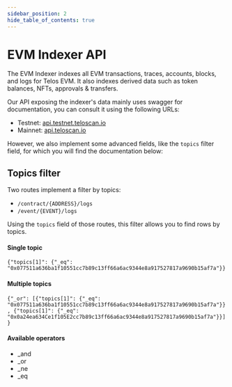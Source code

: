 ```yaml
---
sidebar_position: 2
hide_table_of_contents: true
---
```


# EVM Indexer API

The EVM Indexer indexes all EVM transactions, traces, accounts, blocks, and logs for Telos EVM. It also indexes derived data such as token balances, NFTs, approvals & transfers.

Our API exposing the indexer's data mainly uses swagger for documentation, you can consult it using the following URLs:

- Testnet: [api.testnet.teloscan.io](http://api.testnet.teloscan.io/swagger/)
- Mainnet: [api.teloscan.io](http://api.teloscan.io/swagger/)

However, we also implement some advanced fields, like the `topics` filter field, for which you will find the documentation below:

## Topics filter

Two routes implement a filter by topics:

- `/contract/{ADDRESS}/logs`
- `/event/{EVENT}/logs`

Using the `topics` field of those routes, this filter allows you to find rows by topics.

#### Single topic
`{"topics[1]": {"_eq": "0x077511a636ba1f10551cc7b89c13ff66a6ac9344e8a917527817a9690b15af7a"}}`

#### Multiple topics

`{"_or": [{"topics[1]": {"_eq": "0x077511a636ba1f10551cc7b89c13ff66a6ac9344e8a917527817a9690b15af7a"}}, {"topics[1]": {"_eq": "0x0a24ea634Ce1f105E2cc7b89c13ff66a6ac9344e8a917527817a9690b15af7a"}}]}`

#### Available operators

- _and
- _or
- _ne
- _eq
